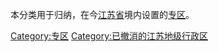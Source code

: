本分类用于归纳，在今[[江苏省|江苏省]]境内设置的[[专区|专区]]。

[[Category:专区|Category:专区]]
[[Category:已撤消的江苏地级行政区|Category:已撤消的江苏地级行政区]]